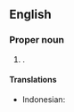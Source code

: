 ==English==
{{wikipedia}}

===Proper noun===
{{en-proper noun|head=[[central|Central]] [[Sulawesi]]}}

# {{place|en|province|c/Indonesia}}.

====Translations====
{{trans-top|province in Indonesia}}
* Indonesian: {{t+|id|Sulawesi Tengah}}
{{trans-mid}}
{{trans-bottom}}